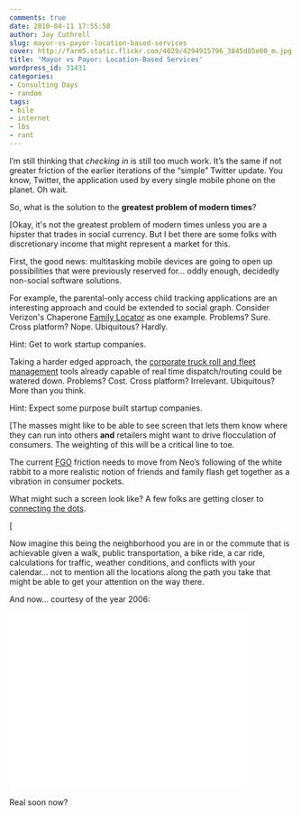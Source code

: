 ```yaml
---
comments: true
date: 2010-04-11 17:55:58
author: Jay Cuthrell
slug: mayor-vs-payor-location-based-services
cover: http://farm5.static.flickr.com/4029/4294915796_3845d85e00_m.jpg
title: 'Mayor vs Payor: Location-Based Services'
wordpress_id: 31431
categories:
- Consulting Days
- random
tags:
- bile
- internet
- lbs
- rant
---
```


I’m still thinking that _checking in_ is still too much work. It’s the same if not greater friction of the earlier iterations of the “simple” Twitter update. You know, Twitter, the application used by every single mobile phone on the planet. Oh wait.




So, what is the solution to the **greatest problem of modern times**?




[Okay, it's not the greatest problem of modern times unless you are a hipster that trades in social currency.  But I bet there are some folks with discretionary income that might represent a market for this.




First, the good news: multitasking mobile devices are going to open up possibilities that were previously reserved for… oddly enough, decidedly non-social software solutions.




For example, the parental-only access child tracking applications are an interesting approach and could be extended to social graph.  Consider Verizon's Chaperone [Family Locator](http://products.verizonwireless.com/index.aspx?id=fnd_familylocator) as one example.  Problems?  Sure.  Cross platform?  Nope.  Ubiquitous? Hardly.




Hint: Get to work startup companies.




Taking a harder edged approach, the [corporate truck roll and fleet management](http://www.discretewireless.com/) tools already capable of real time dispatch/routing could be watered down.   Problems?  Cost.  Cross platform?  Irrelevant.  Ubiquitous? More than you think.




Hint: Expect some purpose built startup companies.




[The masses might like to be able to see screen that lets them know where they can run into others **and** retailers might want to drive flocculation of consumers. The weighting of this will be a critical line to toe.




The current [FGO](http://gigaom.com/2010/04/11/do-location-apps-need-to-show-users-the-money/) friction needs to move from Neo’s following of the white rabbit to a more realistic notion of friends and family flash get together as a vibration in consumer pockets.




What might such a screen look like?  A few folks are getting closer to [connecting the dots](http://4squarevision.com/).




[




Now imagine this being the neighborhood you are in or the commute that is achievable given a walk, public transportation, a bike ride, a car ride, calculations for traffic, weather conditions, and conflicts with your calendar... not to mention all the locations along the path you take that might be able to get your attention on the way there.




And now... courtesy of the year 2006:






<iframe width="420" height="315" src="//www.youtube.com/embed/ew94okDkCwU" frameborder="0" allowfullscreen></iframe>







Real soon now?
